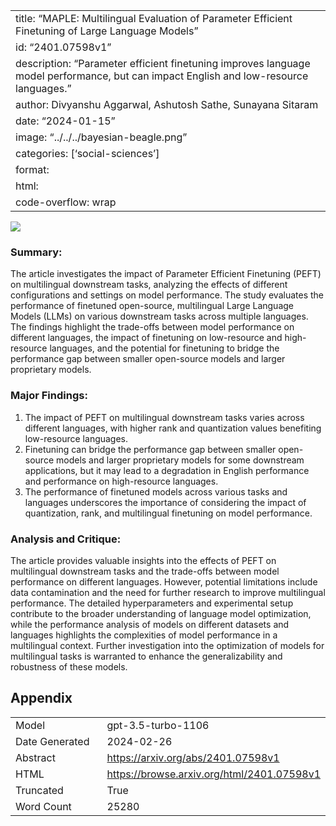 
---
title: "MAPLE: Multilingual Evaluation of Parameter Efficient Finetuning of Large Language Models"
id: "2401.07598v1"
description: "Parameter efficient finetuning improves language model performance, but can impact English and low-resource languages."
author: Divyanshu Aggarwal, Ashutosh Sathe, Sunayana Sitaram
date: "2024-01-15"
image: "../../../bayesian-beagle.png"
categories: ['social-sciences']
format:
  html:
    code-overflow: wrap
---

![](../../../bayesian-beagle.png)

### Summary:

The article investigates the impact of Parameter Efficient Finetuning (PEFT) on multilingual downstream tasks, analyzing the effects of different configurations and settings on model performance. The study evaluates the performance of finetuned open-source, multilingual Large Language Models (LLMs) on various downstream tasks across multiple languages. The findings highlight the trade-offs between model performance on different languages, the impact of finetuning on low-resource and high-resource languages, and the potential for finetuning to bridge the performance gap between smaller open-source models and larger proprietary models.

### Major Findings:
1. The impact of PEFT on multilingual downstream tasks varies across different languages, with higher rank and quantization values benefiting low-resource languages.
2. Finetuning can bridge the performance gap between smaller open-source models and larger proprietary models for some downstream applications, but it may lead to a degradation in English performance and performance on high-resource languages.
3. The performance of finetuned models across various tasks and languages underscores the importance of considering the impact of quantization, rank, and multilingual finetuning on model performance.

### Analysis and Critique:
The article provides valuable insights into the effects of PEFT on multilingual downstream tasks and the trade-offs between model performance on different languages. However, potential limitations include data contamination and the need for further research to improve multilingual performance. The detailed hyperparameters and experimental setup contribute to the broader understanding of language model optimization, while the performance analysis of models on different datasets and languages highlights the complexities of model performance in a multilingual context. Further investigation into the optimization of models for multilingual tasks is warranted to enhance the generalizability and robustness of these models.

## Appendix

|          |          |
|----------|----------|
| Model     | gpt-3.5-turbo-1106       |
| Date Generated     | 2024-02-26       |
| Abstract | [https://arxiv.org/abs/2401.07598v1](https://arxiv.org/abs/2401.07598v1)        |
| HTML     | [https://browse.arxiv.org/html/2401.07598v1](https://browse.arxiv.org/html/2401.07598v1)       |
| Truncated       | True       |
| Word Count       | 25280       |